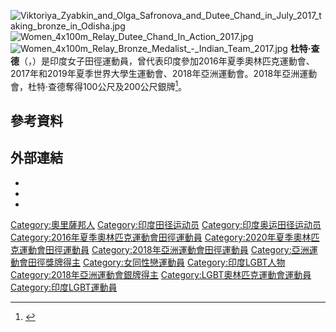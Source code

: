 {{expand language|1=en|page=|time=2019-11-12T12:50:03+00:00}}
{{NoteTA|1=zh-cn:0米;zh-hk:0米;zh-tw:0公尺}}
{{Infobox sportsperson
| name                      =Dutee Chand
| image                     =Dutee Chand.jpg
| real_name                 =
| english_name              =Dutee Chand
| birth_name                =
| nationality               ={{IND}}
| national_team             ={{IND}}
| ethnicity                 =
| hometown                  =
| citizenship               =
| birth_date                ={{Birth date and age|year=1996|month=2|day=3}}
| birth_place               ={{IND}}
| death_date                =
| death_place               =
| resting_place             =
| monuments                 =
| residence                 =
| education                 =Kalinga Institute of Industrial Technology
| alma_mater                =Kalinga Institute of Industrial Technology
| years_active              =2009年－
| height                    ={{height|m=1.62}}
| weight                    ={{weight|kg=45}}
| spouse                    =
| country                   ={{IND}}
| sport=田徑
| event=短跑
| collegeteam=
| team=
| turnedpro=
| coach=
| retired=
| coaching=
| worlds=
{{collapsible list
|'''2013年世界少年田徑錦標賽'''：100公尺第六名
|'''2016年IAAF世界挑戰賽北京站'''：4×100公尺接力第四名
|'''2019年夏季世界大學生運動會'''：田徑100公尺第一名
|'''2019年夏季世界大學生運動會'''：田徑200公尺第五名
}}
| regionals=
{{collapsible list
|'''2013年亞洲田徑錦標賽'''：200公尺第三名
|'''2014年亞洲青年田徑錦標賽'''：200公尺第一名
|'''2014年亞洲青年田徑錦標賽'''：4×400公尺接力第一名
|'''2015年亞洲田徑錦標賽'''：4×100公尺接力第四名
|'''2016年亞洲室內田徑錦標賽'''：60公尺第三名
|'''2016年東南亞運動會'''：田徑100公尺第三名
|'''2016年東南亞運動會'''：田徑4×100公尺接力第二名
|'''2016年東南亞運動會'''：田徑200公尺第二名
|'''2017年亞洲室內運動會'''：田徑60公尺第四名
|'''2017年亞洲田徑大獎賽金華站'''：100公尺第三名
|'''2017年亞洲田徑大獎賽嘉興站'''：100公尺第二名
|'''2017年亞洲田徑大獎賽臺北站女子組'''：100公尺第二名
|'''2017年亞洲田徑錦標賽'''：100公尺第三名
|'''2017年亞洲田徑錦標賽'''：4×100公尺接力第三名
|'''2017年亞洲田徑錦標賽'''：200公尺第四名
|'''2018年亞洲運動會'''：田徑100公尺第二名
|'''2018年亞洲運動會'''：田徑200公尺第二名
|'''2019年亞洲田徑錦標賽'''：100公尺第五名
|'''2019年亞洲田徑錦標賽'''：4×100公尺接力第四名
|'''2019年亞洲田徑錦標賽'''：200公尺第三名
}}
| nationals=
{{collapsible list
|'''2009年印度全國青年田徑錦標賽'''（U16）：200公尺第一名
|'''2009年印度全國青年田徑錦標賽'''（U16）：400公尺第一名
|'''2010年印度全國青年田徑錦標賽'''（U16）：100公尺第一名
|'''2011年印度全國青年田徑錦標賽'''（U16）：100公尺第一名
|'''2011年印度全國青年田徑錦標賽'''（U16）：混合接力第四名
|'''2012年印度全國聯邦盃青年田徑錦標賽'''（U20）：200公尺第二名
|'''2012年印度全國聯邦盃青年田徑錦標賽'''（U20）：100公尺第一名
|'''2012年印度全國聯邦盃青年田徑錦標賽'''（U20）：4×100公尺接力第三名
|'''2012年印度全國青少年田徑錦標賽'''：100公尺第一名
|'''2012年印度全國青少年田徑錦標賽'''：200公尺第一名
|'''2012年印度全國青年田徑錦標賽'''（U18）：100公尺第一名
|'''2012年印度全國青年田徑錦標賽'''（U18）：200公尺第一名
|'''2013年印度全國聯邦盃成年田徑錦標賽'''：100公尺第四名
|'''2013年印度全國聯邦盃成年田徑錦標賽'''：4×100公尺接力第二名
|'''2013年印度全國聯邦盃成年田徑錦標賽'''：200公尺第三名
|'''2013年印度全國田徑公開賽'''：100公尺第一名
|'''2013年印度全國田徑公開賽'''：200公尺第一名
|'''2014年印度全國聯邦盃青年田徑錦標賽'''：200公尺第一名
|'''2014年印度全國聯邦盃青年田徑錦標賽'''：100公尺第一名
|'''2015年印度全國運動會'''：100公尺第一名
|'''2015年印度全國運動會'''：4×100公尺接力第三名
|'''2015年印度全國運動會'''：200公尺第一名
|'''2015年印度全國聯邦盃青年田徑錦標賽'''：4×100公尺接力第四名
|'''2015年印度全國聯邦盃青年田徑錦標賽'''：200公尺第一名
|'''2015年印度全國田徑公開賽'''：100公尺第一名
|'''2015年印度全國田徑公開賽'''：200公尺第一名
|'''2015年印度全國田徑公開賽'''：4×100公尺接力第一名
|'''2016年印度全國聯邦盃成年田徑錦標賽'''：100公尺第一名
|'''2016年印度全國聯邦盃成年田徑錦標賽'''：200公尺第二名
|'''2017年印度大獎賽3'''：100公尺第一名
|'''2017年印度全國聯邦盃成年田徑錦標賽'''：200公尺第二名
|'''2017年印度全國聯邦盃成年田徑錦標賽'''：100公尺第一名
|'''2018年印度大獎賽1'''：100公尺第一名
|'''2018年印度全國聯邦盃成年田徑錦標賽'''：100公尺第一名
|'''2019年印度大獎賽1'''：100公尺第一名
|'''2019年印度大獎賽2'''：200公尺第一名
|'''2019年印度全國聯邦盃成年田徑錦標賽'''：200公尺第一名
|'''2019年印度全國聯邦盃成年田徑錦標賽'''：100公尺第一名
|'''2019年印度大獎賽5'''：100公尺第一名
|'''2019年印度大獎賽6'''：100公尺第一名
|'''2019年印度全國田徑公開賽'''：200公尺第一名
|'''2021年印度大獎賽1'''：100公尺第一名
|'''2021年印度大獎賽2'''：100公尺（RACE B）第一名
|'''2021年印度全國聯邦盃成年田徑錦標賽'''：100公尺第二名
|'''2021年印度大獎賽4'''：100公尺第一名
|'''2021年印度大獎賽4'''：4×100公尺接力第一名
}}
| olympics=
| commonwealth=
| highestranking=
{{整齊列表|class=wikitable
|'''50公尺-55公尺-60公尺-100公尺'''|第27名（2020年12月1日）
|'''200公尺'''|第23名（2019年4月30日）
}}
| pb=
{{ubl
|'''60公尺'''：7.28秒（2016年 '''全國紀錄'''）
|'''100公尺'''：11.17秒（W：0.0）（2021年 '''全國紀錄'''）
|'''200公尺'''：23.00秒（W：+0.1）（2018年）
|'''400公尺'''：55.55秒（2013年）
}}
| medaltemplates=
{{MedalCountry|{{IND}}}}
{{MedalSport|女子田徑}}
{{MedalCompetition|亞洲田徑錦標賽}}
{{MedalBronze|2013年印度馬哈拉什特拉邦浦納|200公尺}}
{{MedalBronze|2017年印度奧里薩邦布巴內斯瓦|100公尺}}
{{MedalBronze|2017年印度奧里薩邦布巴內斯瓦|4×100公尺接力}}
{{MedalBronze|2019年卡達杜哈|200公尺}}
{{MedalCompetition|亞洲青年田徑錦標賽}}
{{MedalGold|2014年中華民國臺北市松山區|200公尺}}
{{MedalGold|2014年中華民國臺北市松山區|4×400公尺接力}}
{{MedalCompetition|亞洲室內田徑錦標賽}}
{{MedalBronze|2016年卡達杜哈|60公尺}}
{{MedalCompetition|東南亞運動會}}
{{MedalBronze|2016年印度阿薩姆邦古瓦哈提|100公尺}}
{{MedalSilver|2016年印度阿薩姆邦古瓦哈提|4×100公尺接力}}
{{MedalSilver|2016年印度阿薩姆邦古瓦哈提|200公尺}}
{{MedalCompetition|亞洲田徑大獎賽金華站}}
{{MedalBronze|2017年中國浙江省金華市|100公尺}}
{{MedalCompetition|亞洲田徑大獎賽嘉興站}}
{{MedalSilver|2017年中國浙江省嘉興市|100公尺}}
{{MedalCompetition|亞洲田徑大獎賽臺北站}}
{{MedalSilver|2017年中華民國臺北市松山區|100公尺}}
{{MedalCompetition|亞洲運動會}}
{{MedalSilver|2018年印尼雅加達|100公尺}}
{{MedalSilver|2018年印尼雅加達|200公尺}}
{{MedalCompetition|夏季世界大學生運動會}}
{{MedalGold|2019年義大利拿坡里|100公尺}}
{{MedalCompetition|印度大獎賽4}}
{{MedalGold|2021年印度旁遮普邦帕提亞拉|4×100公尺接力}}
| show-medals=
| updated=2021年10月1日
}}
{{世大運獎牌記錄
|代表={{IND}}
|項目=田徑
|a1=2019|b1=1|c1=100公尺
}}
[[File:Viktoriya_Zyabkin_and_Olga_Safronova_and_Dutee_Chand_in_July_2017_taking_bronze_in_Odisha.jpg|thumb]]
[[File:Women_4x100m_Relay_Dutee_Chand_In_Action_2017.jpg|thumb]]
[[File:Women_4x100m_Relay_Bronze_Medalist_-_Indian_Team_2017.jpg|thumb]]
'''杜特·查德'''（{{lang|en|Dutee Chand}}，{{bd|1996年|2月3日||}}）是印度女子田徑運動員，曾代表印度參加2016年夏季奧林匹克運動會、2017年和2019年夏季世界大學生運動會、2018年亞洲運動會。2018年亞洲運動會，杜特·查德奪得100公尺及200公尺銀牌<ref>{{Cite web|url=https://www.cna.com.tw/news/aspt/201808310351.aspx|title=非洲歸化田徑選手亞運狂摘金 巴林作法惹議|author=|date=2018年8月31日|publisher=中央社|language=zh-tw|access-date=2019年10月15日|archive-date=2019年10月15日|archive-url=https://web.archive.org/web/20191015135117/https://www.cna.com.tw/news/aspt/201808310351.aspx|dead-url=no}}</ref>。

== 參考資料 ==
{{Reflist}}

== 外部連結 ==
*{{IOC profile|id=dutee-chand}}
*{{IAAF name|275950}}
*{{Instagram|duteechand}}
{{DEFAULTSORT:Chand Dutee}}
[[Category:奧里薩邦人|Category:奧里薩邦人]]
[[Category:印度田径运动员|Category:印度田径运动员]]
[[Category:印度奥运田径运动员|Category:印度奥运田径运动员]]
[[Category:2016年夏季奧林匹克運動會田徑運動員|Category:2016年夏季奧林匹克運動會田徑運動員]]
[[Category:2020年夏季奧林匹克運動會田徑運動員|Category:2020年夏季奧林匹克運動會田徑運動員]]
[[Category:2018年亞洲運動會田徑運動員|Category:2018年亞洲運動會田徑運動員]]
[[Category:亞洲運動會田徑獎牌得主|Category:亞洲運動會田徑獎牌得主]]
[[Category:女同性戀運動員|Category:女同性戀運動員]]
[[Category:印度LGBT人物|Category:印度LGBT人物]]
[[Category:2018年亞洲運動會銀牌得主|Category:2018年亞洲運動會銀牌得主]]
[[Category:LGBT奧林匹克運動會運動員|Category:LGBT奧林匹克運動會運動員]]
[[Category:印度LGBT運動員|Category:印度LGBT運動員]]